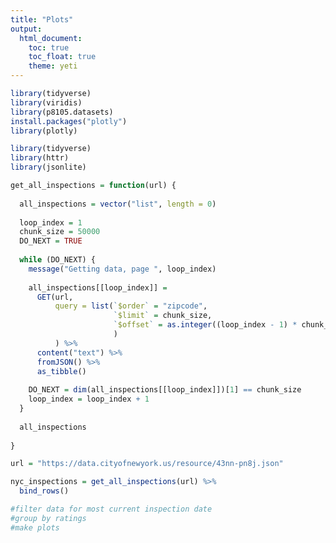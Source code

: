 ```yaml
---
title: "Plots"
output: 
  html_document:
    toc: true
    toc_float: true
    theme: yeti
---
```



```r
library(tidyverse)
library(viridis)
library(p8105.datasets)
install.packages("plotly")
library(plotly)

library(tidyverse)
library(httr)
library(jsonlite)

get_all_inspections = function(url) {
  
  all_inspections = vector("list", length = 0)
  
  loop_index = 1
  chunk_size = 50000
  DO_NEXT = TRUE
  
  while (DO_NEXT) {
    message("Getting data, page ", loop_index)
    
    all_inspections[[loop_index]] = 
      GET(url,
          query = list(`$order` = "zipcode",
                       `$limit` = chunk_size,
                       `$offset` = as.integer((loop_index - 1) * chunk_size)
                       )
          ) %>%
      content("text") %>%
      fromJSON() %>%
      as_tibble()
    
    DO_NEXT = dim(all_inspections[[loop_index]])[1] == chunk_size
    loop_index = loop_index + 1
  }
  
  all_inspections
  
}

url = "https://data.cityofnewyork.us/resource/43nn-pn8j.json"

nyc_inspections = get_all_inspections(url) %>%
  bind_rows() 
```

```r
#filter data for most current inspection date
#group by ratings
#make plots 


```